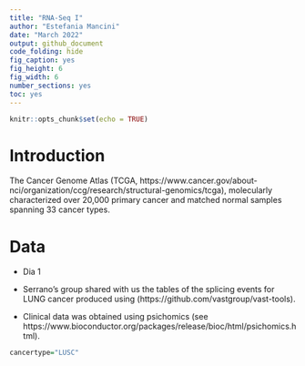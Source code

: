 ```yaml
---
title: "RNA-Seq I"
author: "Estefania Mancini"
date: "March 2022"
output: github_document
code_folding: hide
fig_caption: yes
fig_height: 6
fig_width: 6
number_sections: yes
toc: yes
---
```


```r
knitr::opts_chunk$set(echo = TRUE)
```


# Introduction
The Cancer Genome Atlas (TCGA, https://www.cancer.gov/about-nci/organization/ccg/research/structural-genomics/tcga), molecularly characterized over 20,000 primary cancer and matched normal samples spanning 33 cancer types. 

# Data

* Dia 1

* Serrano’s group shared with us the tables of the splicing events for LUNG cancer produced using (https://github.com/vastgroup/vast-tools). 

* Clinical data was obtained using psichomics (see https://www.bioconductor.org/packages/release/bioc/html/psichomics.html).


```r
cancertype="LUSC"
```


